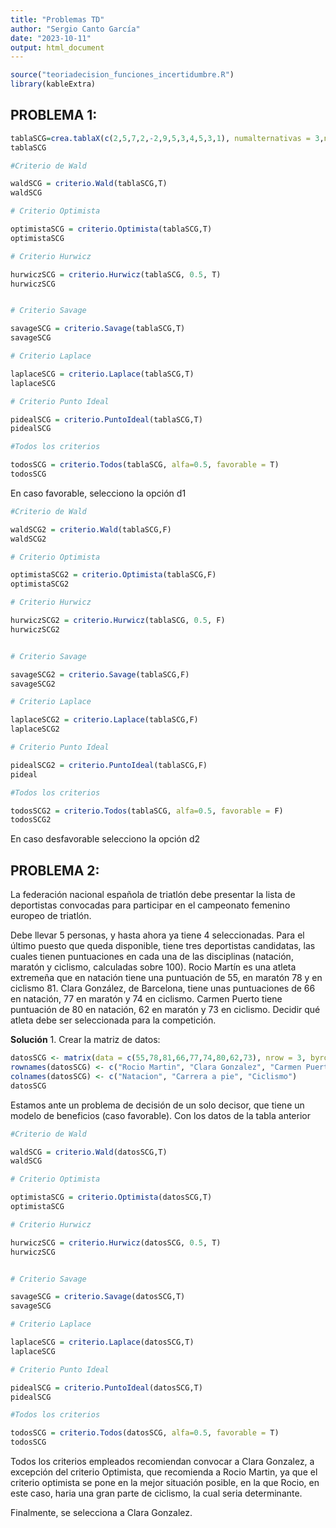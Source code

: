 ---
title: "Problemas TD"
author: "Sergio Canto García"
date: "2023-10-11"
output: html_document
---

```{r}
source("teoriadecision_funciones_incertidumbre.R")
library(kableExtra)
```

## PROBLEMA 1:
```{r}
tablaSCG=crea.tablaX(c(2,5,7,2,-2,9,5,3,4,5,3,1), numalternativas = 3,numestados = 4)
tablaSCG
```

```{r CASO FAVORABLE}
#Criterio de Wald

waldSCG = criterio.Wald(tablaSCG,T)
waldSCG

# Criterio Optimista

optimistaSCG = criterio.Optimista(tablaSCG,T)
optimistaSCG

# Criterio Hurwicz

hurwiczSCG = criterio.Hurwicz(tablaSCG, 0.5, T)
hurwiczSCG


# Criterio Savage

savageSCG = criterio.Savage(tablaSCG,T)
savageSCG

# Criterio Laplace

laplaceSCG = criterio.Laplace(tablaSCG,T)
laplaceSCG

# Criterio Punto Ideal

pidealSCG = criterio.PuntoIdeal(tablaSCG,T)
pidealSCG

#Todos los criterios

todosSCG = criterio.Todos(tablaSCG, alfa=0.5, favorable = T)
todosSCG

```

En caso favorable, selecciono la opción d1

```{r CASO DESFAVORABLE}
#Criterio de Wald

waldSCG2 = criterio.Wald(tablaSCG,F)
waldSCG2

# Criterio Optimista

optimistaSCG2 = criterio.Optimista(tablaSCG,F)
optimistaSCG2

# Criterio Hurwicz

hurwiczSCG2 = criterio.Hurwicz(tablaSCG, 0.5, F)
hurwiczSCG2


# Criterio Savage

savageSCG2 = criterio.Savage(tablaSCG,F)
savageSCG2

# Criterio Laplace

laplaceSCG2 = criterio.Laplace(tablaSCG,F)
laplaceSCG2

# Criterio Punto Ideal

pidealSCG2 = criterio.PuntoIdeal(tablaSCG,F)
pideal

#Todos los criterios

todosSCG2 = criterio.Todos(tablaSCG, alfa=0.5, favorable = F)
todosSCG2

```
 
En caso desfavorable selecciono la opción d2


## PROBLEMA 2:

La federación nacional española de triatlón debe presentar la lista de deportistas convocadas para participar en el campeonato femenino europeo de triatlón.

Debe llevar 5 personas, y hasta ahora ya tiene 4 seleccionadas. Para el último puesto que queda disponible, tiene tres deportistas candidatas, las cuales tienen puntuaciones en cada una de las disciplinas (natación, maratón y ciclismo, calculadas sobre 100). Rocio Martín es una atleta extremeña que en natación tiene una puntuación de 55, en maratón 78 y en ciclismo 81. Clara González, de Barcelona, tiene unas puntuaciones de 66 en natación, 77 en maratón y 74 en ciclismo. Carmen Puerto tiene puntuación de 80 en natación, 62 en maratón y 73 en ciclismo. 
Decidir qué atleta debe ser seleccionada para la competición.

**Solución**
1. Crear la matriz de datos:
```{r}
datosSCG <- matrix(data = c(55,78,81,66,77,74,80,62,73), nrow = 3, byrow = T)
rownames(datosSCG) <- c("Rocio Martin", "Clara Gonzalez", "Carmen Puerto")
colnames(datosSCG) <- c("Natacion", "Carrera a pie", "Ciclismo")
datosSCG
```

Estamos ante un problema de decisión de un solo decisor, que tiene un modelo de beneficios (caso favorable).
Con los datos de la tabla anterior



```{r}
#Criterio de Wald

waldSCG = criterio.Wald(datosSCG,T)
waldSCG

# Criterio Optimista

optimistaSCG = criterio.Optimista(datosSCG,T)
optimistaSCG

# Criterio Hurwicz

hurwiczSCG = criterio.Hurwicz(datosSCG, 0.5, T)
hurwiczSCG


# Criterio Savage

savageSCG = criterio.Savage(datosSCG,T)
savageSCG

# Criterio Laplace

laplaceSCG = criterio.Laplace(datosSCG,T)
laplaceSCG

# Criterio Punto Ideal

pidealSCG = criterio.PuntoIdeal(datosSCG,T)
pidealSCG

#Todos los criterios

todosSCG = criterio.Todos(datosSCG, alfa=0.5, favorable = T)
todosSCG

```

Todos los criterios empleados recomiendan convocar a Clara Gonzalez, a excepción del criterio Optimista, que recomienda a Rocio Martin, ya que el criterio optimista se pone en la mejor situación posible, en la que Rocio, en este caso, haria una gran parte de ciclismo, la cual seria determinante.

Finalmente, se selecciona a Clara Gonzalez.



